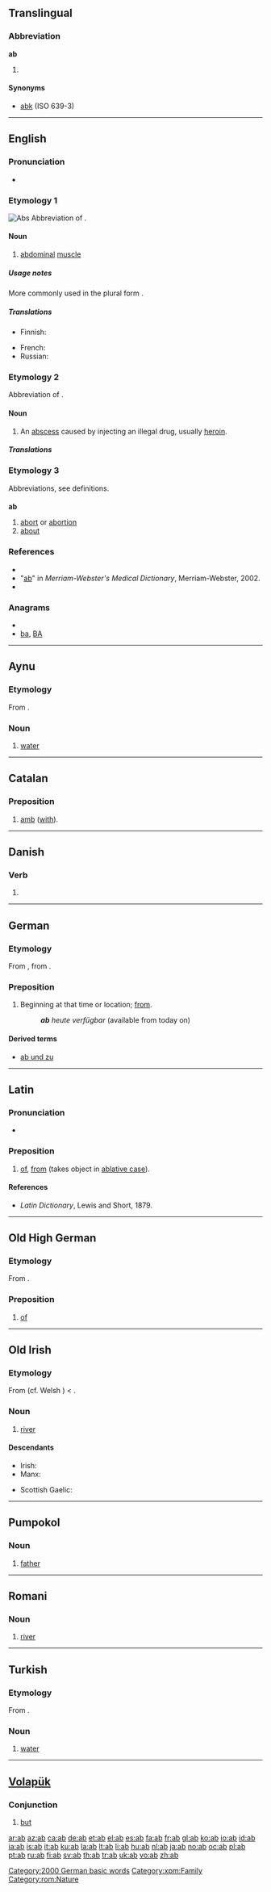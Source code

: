 {{also|Appendix:Variations of "ab"}}
==Translingual==

===Abbreviation===
'''ab'''

# {{ISO 639-1|Abkhazian}}

====Synonyms====
* [[abk]] (ISO 639-3)

----

==English==
{{wikipedia}}

===Pronunciation===
* {{IPA|/æb/}}
*: {{rhymes|æb}}

===Etymology 1===
[[File:Rectus abdominis.png|thumb|upright|Abs]]
Abbreviation of {{term|abdominal}} {{term|muscles}}.

====Noun====
{{en-noun}}

# {{informal}} [[abdominal]] [[muscle]]

=====Usage notes=====
More commonly used in the plural form {{term|abs}}.

=====Translations=====
{{trans-top|abdominal muscle}}
* Finnish: {{t|fi|vatsalihas}}
{{trans-mid}}
* French: {{t+|fr|abdo}}
* Russian: {{t|ru|пресс}}
{{trans-bottom}}

===Etymology 2===
Abbreviation of {{term|abscess}}.

====Noun====
{{en-noun}}

# {{slang}} An [[abscess]] caused by injecting an illegal drug, usually [[heroin]].

=====Translations=====
{{trans-top|an abscess caused by injecting an illegal drug}}
{{trans-mid}}
{{trans-bottom}}

===Etymology 3===
Abbreviations, see definitions.

===={{abbreviation}}====
'''ab'''

# [[abort]] or [[abortion]]
# [[about]]

===References===
* {{R:American Heritage 2000|ab}}
* "[http://dictionary.reference.com/browse/ab ab]" in ''Merriam-Webster's Medical Dictionary'', Merriam-Webster, 2002.
* {{R:Dictionary.com|ab}}

===Anagrams===
* {{alphagram|ab}}
* [[ba#English|ba]], [[BA#English|BA]]


----

==Aynu==

===Etymology===
From {{etyl|fa|aib}} {{fa-Arab|[[آب]]}}.

===Noun===
{{infl|aib|noun}}

# [[water]]

----

==Catalan==

===Preposition===
{{infl|ca|preposition}}

# {{archaic|lang=ca}} [[amb]] ([[with]]).

----

==Danish==

===Verb===
{{infl|da|verb form}}

# {{form of|imperative|abe|lang=Danish}}

----

==German==

===Etymology===
From {{etyl|goh|de}} {{term|ab|lang=goh}}, from {{proto|Germanic|abha|lang=de}}.

===Preposition===
{{infl|de|preposition}}

# Beginning at that time or location; [[from]].
#: '''''ab''' heute verfügbar'' (available from today on)

====Derived terms====
* [[ab und zu]]

[[Category:2000 German basic words]]

----

==Latin==

===Pronunciation===
* {{audio|La-ecc-ab.ogg|audio (ecclesiastical)}}

===Preposition===
{{infl|la|preposition|also|a}}

# [[of]], [[from]] (takes object in [[ablative case]]).

====References====
* ''Latin Dictionary'', Lewis and Short, 1879.

----

==Old High German==

===Etymology===
From {{proto|Germanic|abha|lang=goh}}.

===Preposition===
{{infl|goh|preposition}}

# [[of]]

----

==Old Irish==

===Etymology===
From {{proto|Celtic|abon-|lang=sga}} (cf. Welsh {{term|afon|lang=cy}}) < {{proto|Indo-European|h₂eb-|water|lang=sga}}.

===Noun===
{{infl|sga|noun|g=n}}

# [[river]]

====Descendants====
{{top2}}
* Irish: {{l|ga|abhainn}}
* Manx: {{l|gv|awin}}
{{mid2}}
* Scottish Gaelic: {{l|gd|abhainn}}
{{bottom}}

----

==Pumpokol==

===Noun===
{{infl|xpm|noun}}

# [[father]]

[[Category:xpm:Family]]

----

==Romani==

===Noun===
{{rom-noun|ab|m||}}

# [[river]]

[[Category:rom:Nature]]

----

==Turkish==

===Etymology===
From {{etyl|fa|tr}} {{term|sc=fa-Arab|آب|lang=fa}}.

===Noun===
{{infl|tr|noun}}

# [[water]]

----

==[[Volapük]]==

===Conjunction===
{{infl|vo|conjunction}}

# [[but]]

[[ar:ab]]
[[az:ab]]
[[ca:ab]]
[[de:ab]]
[[et:ab]]
[[el:ab]]
[[es:ab]]
[[fa:ab]]
[[fr:ab]]
[[gl:ab]]
[[ko:ab]]
[[io:ab]]
[[id:ab]]
[[ia:ab]]
[[is:ab]]
[[it:ab]]
[[ku:ab]]
[[la:ab]]
[[lt:ab]]
[[li:ab]]
[[hu:ab]]
[[nl:ab]]
[[ja:ab]]
[[no:ab]]
[[oc:ab]]
[[pl:ab]]
[[pt:ab]]
[[ru:ab]]
[[fi:ab]]
[[sv:ab]]
[[th:ab]]
[[tr:ab]]
[[uk:ab]]
[[vo:ab]]
[[zh:ab]]